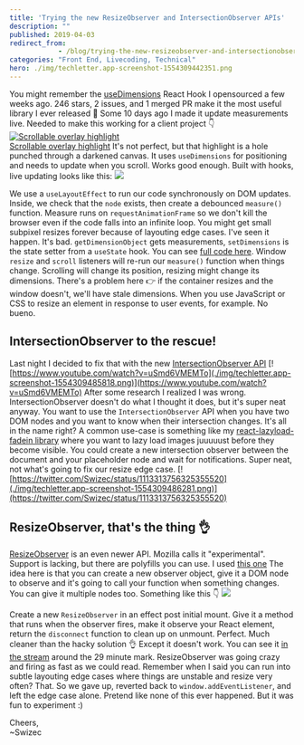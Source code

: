 ```yaml
---
title: 'Trying the new ResizeObserver and IntersectionObserver APIs'
description: ""
published: 2019-04-03
redirect_from: 
            - /blog/trying-the-new-resizeobserver-and-intersectionobserver-apis/swizec/9005
categories: "Front End, Livecoding, Technical"
hero: ./img/techletter.app-screenshot-1554309442351.png
---
```


You might remember the [useDimensions](https://github.com/Swizec/useDimensions) React Hook I opensourced a few weeks ago. 246 stars, 2 issues, and 1 merged PR make it the most useful library I ever released 💪 Some 10 days ago I made it update measurements live. Needed to make this working for a client project 👇 [![Scrollable overlay highlight](./img/Scrollable-overlay-highlightb8d057.gif)  
Scrollable overlay highlight](./img/8kYM6gu.gif) It's not perfect, but that highlight is a hole punched through a darkened canvas. It uses `useDimensions` for positioning and needs to update when you scroll. Works good enough. Built with hooks, live updating looks like this: [![](./img/techletter.app-screenshot-1554309442351.png)](https://carbon.now.sh/?bg=rgba(255,255,255,1)&t=seti&l=javascript&ds=true&wc=true&wa=true&pv=48px&ph=32px&ln=false&code=useLayoutEffect(()%20%3D%3E%20%7B%0A%20%20%20%20if%20(node)%20%7B%0A%20%20%20%20%20%20%20%20const%20measure%20%3D%20()%20%3D%3E%0A%20%20%20%20%20%20%20%20%20%20%20%20window.requestAnimationFrame(()%20%3D%3E%0A%20%20%20%20%20%20%20%20%20%20%20%20%20%20%20%20setDimensions(getDimensionObject(node))%0A%20%20%20%20%20%20%20%20%20%20%20%20)%3B%0A%20%20%20%20%20%20%20%20measure()%3B%0A%0A%20%20%20%20%20%20%20%20window.addEventListener(%22resize%22%2C%20measure)%3B%0A%20%20%20%20%20%20%20%20window.addEventListener(%22scroll%22%2C%20measure)%3B%0A%0A%20%20%20%20%20%20%20%20return%20()%20%3D%3E%20%7B%0A%20%20%20%20%20%20%20%20%20%20%20%20window.removeEventListener(%22resize%22%2C%20measure)%3B%0A%20%20%20%20%20%20%20%20%20%20%20%20window.removeEventListener(%22scroll%22%2C%20measure)%3B%0A%20%20%20%20%20%20%20%20%7D%3B%0A%20%20%20%20%7D%0A%7D%2C%20%5Bnode%5D)%3B%0A)

We use a `useLayoutEffect` to run our code synchronously on DOM updates. Inside, we check that the `node` exists, then create a debounced `measure()` function. Measure runs on `requestAnimationFrame` so we don't kill the browser even if the code falls into an infinite loop. You might get small subpixel resizes forever because of layouting edge cases. I've seen it happen. It's bad. `getDimensionObject` gets measurements, `setDimensions` is the state setter from a `useState` hook. You can see [full code here](https://github.com/Swizec/useDimensions/blob/master/src/index.js). Window `resize` and `scroll` listeners will re-run our `measure()` function when things change. Scrolling will change its position, resizing might change its dimensions. There's a problem here 👉 if the container resizes and the window doesn't, we'll have stale dimensions. When you use JavaScript or CSS to resize an element in response to user events, for example. No bueno.

## IntersectionObserver to the rescue!

Last night I decided to fix that with the new [IntersectionObserver API](https://developer.mozilla.org/en-US/docs/Web/API/Intersection_Observer_API) [![https://www.youtube.com/watch?v=uSmd6VMEMTo](./img/techletter.app-screenshot-1554309485818.png)](https://www.youtube.com/watch?v=uSmd6VMEMTo) After some research I realized I was wrong. IntersectionObserver doesn't do what I thought it does, but it's super neat anyway. You want to use the `IntersectionObserver` API when you have two DOM nodes and you want to know when their intersection changes. It's all in the name right? A common use-case is something like my [react-lazyload-fadein library](https://github.com/Swizec/react-lazyload-fadein) where you want to lazy load images juuuuust before they become visible. You could create a new intersection observer between the document and your placeholder node and wait for notifications. Super neat, not what's going to fix our resize edge case. [![https://twitter.com/Swizec/status/1113313756325355520](./img/techletter.app-screenshot-1554309486281.png)](https://twitter.com/Swizec/status/1113313756325355520)

## ResizeObserver, that's the thing 👌

[ResizeObserver](https://developer.mozilla.org/en-US/docs/Web/API/ResizeObserver) is an even newer API. Mozilla calls it "experimental". Support is lacking, but there are polyfills you can use. I used [this one](https://www.npmjs.com/package/resize-observer-polyfill) The idea here is that you can create a new observer object, give it a DOM node to observe and it's going to call your function when something changes. You can give it multiple nodes too. Something like this 👇 [![](./img/techletter.app-screenshot-1554309485677.png)](https://carbon.now.sh/?bg=rgba(255,255,255,1)&t=seti&l=javascript&ds=true&wc=true&wa=true&pv=48px&ph=32px&ln=false&code=function%20Observed()%20%7B%0A%20%20%20%20const%20ref%20%3D%20useRef()%3B%0A%20%20%20%20useEffect(()%20%3D%3E%20%7B%0A%20%20%20%20%20%20%20%20const%20ro%20%3D%20new%20ResizeObserver(entries%20%3D%3E%20%7B%0A%20%20%20%20%20%20%20%20%20%20%20%20const%20node%20%3D%20entries%5B0%5D.target%3B%0A%20%20%20%20%20%20%20%20%20%20%20%20%2F%2F%20do%20whatever%20with%20new%20size%0A%20%20%20%20%20%20%20%20%7D)%0A%20%20%20%20%20%20%20%20ro.observe(ref.current)%3B%0A%20%20%20%20%20%20%20%20return%20ro.disconnect%3B%0A%20%20%20%20%7D%2C%20%5B%5D)%0A%0A%20%20%20%20return%20%3Cdiv%20ref%3D%7Bref%7D%3E...%3C%2Fdiv%3E%0A%7D%0A)

Create a new `ResizeObserver` in an effect post initial mount. Give it a method that runs when the observer fires, make it observe your React element, return the `disconnect` function to clean up on unmount. Perfect. Much cleaner than the hacky solution 👌 Except it doesn't work. You can see it [in the stream](https://youtu.be/uSmd6VMEMTo?t=1756) around the 29 minute mark. ResizeObserver was going crazy and firing as fast as we could read. Remember when I said you can run into subtle layouting edge cases where things are unstable and resize very often? That. So we gave up, reverted back to `window.addEventListener`, and left the edge case alone. Pretend like none of this ever happened. But it was fun to experiment :)

Cheers,  
~Swizec
